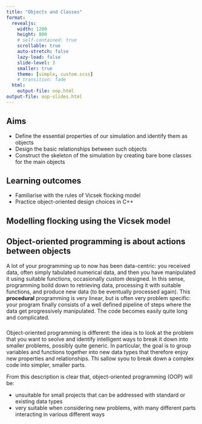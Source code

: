 ```yaml
---
title: "Objects and Classes"
format:
  revealjs:
    width: 1200
    height: 800
    # self-contained: true
    scrollable: true
    auto-stretch: false
    lazy-load: false
    slide-level: 3
    smaller: true
    theme: [simple, custom.scss]
    # transition: fade
  html:
    output-file: oop.html
output-file: oop-slides.html
---
```



## Aims

- Define the essential properties of our simulation and identify them as objects
- Design the basic relationships between such objects
- Construct the skeleton of the simulation by creating bare bone classes for the main objects

## Learning outcomes

- Familiarise with the rules of Vicsek flocking model
- Practice object-oriented design choices in C++


## Modelling flocking using the Vicsek model

## Object-oriented programming is about actions between objects

A lot of your programming up to now has been data-centric: you received data, often simply tabulated numerical data, and then you have manipulated it using suitable functions, occasionally custom designed. In this sense, programming boild down to retrieving data, processing it with suitable functions, and produce new data (to be eventually processed again). This **procedural** programming is very linear, but is often very problem specific: your program finally consists of a well defined pipeline of steps where the data get progressively manipulated. The code becomes easily quite long and complicated. 

###
Object-oriented programming is different: the idea is to look at the problem that you want to seolve and identify intelligent ways to break it down into smaller problems, possibly quite generic.
In particular, the goal is to group variables and functions together into new data types that therefore enjoy new properties and relationships. Thi sallow syou to break down a complex code into simpler, smaller parts.

From this description is clear that, object-oriented programming (OOP) will be:

- unsuitable for small projects that can be addressed with standard or existing data types
- very suitable when considering new problems, with many different parts interacting in various different ways


